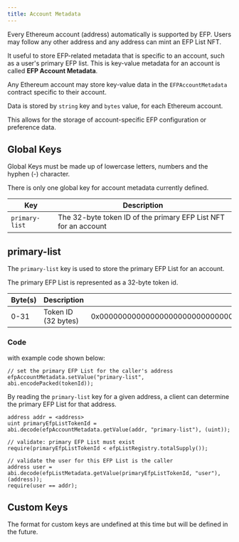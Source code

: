 ```yaml
---
title: Account Metadata
---
```


Every Ethereum account (address) automatically is supported by EFP. Users may follow any other address and any address can mint an EFP List NFT.

It useful to store EFP-related metadata that is specific to an account, such as a user's primary EFP list. This is key-value metadata for an account is called **EFP Account Metadata**.

Any Ethereum account may store key-value data in the `EFPAccountMetadata` contract specific to their account.

Data is stored by `string` key and `bytes` value, for each Ethereum account.

This allows for the storage of account-specific EFP configuration or preference data.

## Global Keys

Global Keys must be made up of lowercase letters, numbers and the hyphen (-) character.

There is only one global key for account metadata currently defined.

| Key            | Description                                                     |
| -------------- | --------------------------------------------------------------- |
| `primary-list` | The 32-byte token ID of the primary EFP List NFT for an account |

## primary-list

The `primary-list` key is used to store the primary EFP List for an account.

The primary EFP List is represented as a 32-byte token id.

| Byte(s) | Description         | Value                                                              |
| ------- | ------------------- | ------------------------------------------------------------------ |
| 0-31    | Token ID (32 bytes) | 0x0000000000000000000000000000000000000000000000000000000000000001 |

### Code

with example code shown below:

```solidity
// set the primary EFP List for the caller's address
efpAccountMetadata.setValue("primary-list", abi.encodePacked(tokenId));
```

By reading the `primary-list` key for a given address, a client can determine the primary EFP List for that address.

```solidity
address addr = <address>
uint primaryEfpListTokenId = abi.decode(efpAccountMetadata.getValue(addr, "primary-list"), (uint));

// validate: primary EFP List must exist
require(primaryEfpListTokenId < efpListRegistry.totalSupply());

// validate the user for this EFP List is the caller
address user = abi.decode(efpListMetadata.getValue(primaryEfpListTokenId, "user"), (address));
require(user == addr);
```

## Custom Keys

The format for custom keys are undefined at this time but will be defined in the future.
